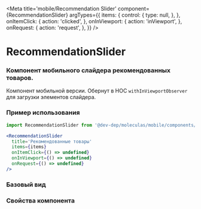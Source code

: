 
<Meta
  title='mobile/Recommendation Slider'
  component={RecommendationSlider}
  argTypes={{
    items: {
      control: {
        type: null,
      },
    },
    onItemClick: {
      action: 'clicked',
    },
    onInViewport: {
      action: 'inViewport',
    },
    onRequest: {
      action: 'request',
    },
  }}
/>

# RecommendationSlider
### Компонент мобильного слайдера рекомендованных товаров.
Компонент мобильной версии. Обернут в HOC `withInViewportObserver` для загрузки элементов слайдера.

### Пример использования
```jsx
import RecommendationSlider from '@dev-dep/moleculas/mobile/components/recommendation-slider';

<RecommendationSlider
  title='Рекомендованные товары'
  items={items}
  onItemClick={() => undefined}
  onInViewport={() => undefined}
  onRequest={() => undefined}
/>
```

### Базовый вид

<Canvas>
  <Story story={Primary}/>
</Canvas>

### Свойства компонента
<ArgsTable of={RecommendationSlider} />

